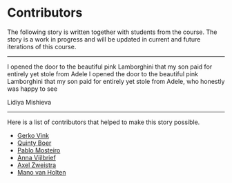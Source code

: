 # Contributors {.unnumbered}

The following story is written together with students from the course. The story is a work in progress and will be updated in current and future iterations of this course. 

---

I opened the door to the beautiful pink Lamborghini that my son paid for entirely yet stole from Adele
I opened the door to the beautiful pink Lamborghini that my son paid for entirely yet stole from Adele, who honestly was happy to see

Lidiya Mishieva

---

Here is a list of contributors that helped to make this story possible.

- [Gerko Vink](https:/wwww.github.com/gerkovink)
- [Quinty Boer](https://github.com/quintyboer)
- [Pablo Mosteiro](https://www.uu.nl/staff/PJMosteiroRomero)
- [Anna Vijlbrief](https://github.com/AJV304)
- [Axel Zweistra](https://github.com/AxelZweistra)
- [Mano van Holten](https://github.com/EmmaDirk)